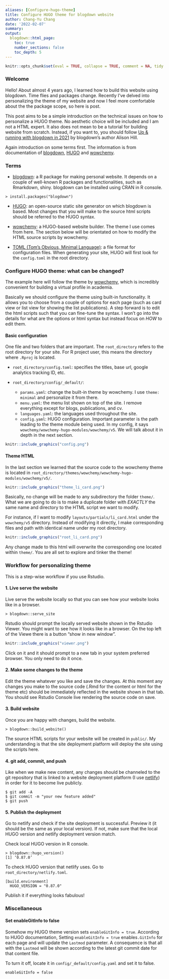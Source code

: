 ```yaml
---
aliases: [Configure-hugo-theme]
title: Configure HUGO theme for blogdown website
author: Chang-Yu Chang
date: '2022-02-07'
summary: 
output:
  blogdown::html_page:
    toc: true
    number_sections: false
    toc_depth: 5
---
```


```r
knitr::opts_chunk$set(eval = TRUE, collapse = TRUE, comment = NA, tidy = FALSE)
```

### Welcome

Hello! About almost 4 years ago, I learned how to build this website using blogdown. Time flies and packages change. Recently I've delved into personalizing the theme of my website and now I feel more comfortable about the the package scope, so here is post.

This post aims to be a simple introduction on the technical issues on how to personalize a HUGO theme. No aesthetic choice will be included and I am not a HTML expert. It also does not mean to be a tutorial for building website from scratch. Instead, if you want to, you should follow [Up & running with blogdown in 2021](https://www.apreshill.com/blog/2020-12-new-year-new-blogdown/) by  blogdown's author Alison Hill.

Again introduction on some terms first. The information is from documentation of [blogdown](https://bookdown.org/yihui/blogdown/), [HUGO ](https://gohugo.io/documentation/) and [wowchemy](https://wowchemy.com/).

### Terms

- [blogdown](https://bookdown.org/yihui/blogdown/): a R package for making personal website. It depends on a couple of well-known R packages and functionalities, such as Rmarkdown, shiny. blogdown can be installed using CRAN in R console.

```
> install.packages("blogdown")
```

- [HUGO](https://gohugo.io/): an open-source static site generator on which blogdown is based. Most changes that you will make to the source html scripts should be referred to the HUGO syntax.

- [wowchemy](https://wowchemy.com/): a HUGO-based website builder. The theme I use comes from here. The section below will be orientated on how to modify the HTML source scripts by wowchemy.

- [TOML (Tom's Obvious, Minimal Language)](https://toml.io/en/): a file format for configuration files. When generating your site, HUGO will first look for the `config.toml` in the root directory.

### Configure HUGO theme: what can be changed?

The example here will follow the theme by [wowchemy](https://wowchemy.com/), which is incredibly convenient for building a virtual profile in academia. 

Basically we should configure the theme using built-in functionality. It allows you to choose from a couple of options for each page (such as card view or list view for showing the list publications). A step forward is to edit the html scripts such that you can fine-tune the syntax. I won't go into the details for what are the options or html syntax but instead focus on *HOW* to edit them.

#### Basic configuration

One file and two folders that are important. The `root_directory` refers to the root directory for your site. For R project user, this means the directory where `.Rproj` is located.

- `root_directory/config.toml`: specifies the titles, base url, google analytics tracking ID, etc.

- `root_directory/config/_default/`: 
    - `params.yaml`: change the built-in theme by wowchemy. I use `theme: minimal` and personalize it from there.
    - `menu.yaml`: the menu list shown on top of the site. I remove everything except for blogs, publications, and cv.
    - `languages.yaml`: the languages used throughout the site.
    - `config.yaml`: HUGO configuration. Important parameter is the path leading to the theme module being used. In my config, it says `wowchemy/wowchemy-hugo-modules/wowchemy/v5`. We will talk about it in depth in the next section.
    
```r
knitr::include_graphics("config.png")
```



#### Theme HTML

In the last section we learned that the source code to the wowchemy theme is located in `root_directory/themes/wowchemy/wowchemy-hugo-modules/wowchemy/v5/`. 

```r
knitr::include_graphics("theme_li_card.png")
```

Basically, no change will be made to any subdirectory the folder `theme/`. What we are going to do is to make a duplicate folder with *EXACTLY* the same name and directory to the HTML script we want to modify.

For instance, if I want to modify `layouts/partials/li_card.html` under the `wowchemy/v5` directory. Instead of modifying it directly, I make corresponding files and path with identical name under my root directory.

```r
knitr::include_graphics("root_li_card.png")
```

Any change made to this html will overwrite the corresponding one located within `theme/`. You are all set to explore and tinker the theme!


### Workflow for personalizing theme

This is a step-wise workflow if you use Rstudio.

#### 1. Live serve the website

Live serve the website locally so that you can see how your website looks like in a browser.

```
> blogdown::serve_site
```

Rstudio should prompt the locally served website shown in the Rstudio Viewer. You might want to see how it looks like in a browser. On the top left of the Viewe there is a button "show in new window". 

```r
knitr::include_graphics("viewer.png")
```

Click on it and it should prompt to a new tab in your system preferred browser. You only need to do it once.

#### 2. Make some changes to the theme

Edit the theme whatever you like and save the changes. At this moment any changes you make to the source code (.Rmd for the content or html for the theme etc) should be immediately reflected in the website shown in that tab. You should see Rstudio Console live rendering the source code on save.

#### 3. Build website

Once you are happy with changes, build the website.

```
> blogdown::build_website()
```

The source HTML scripts for your website will be created in `public/`. My understanding is that the site deployment platform will deploy the site using the scripts here.


#### 4. git add, commit, and push

Like when we make new content, any changes should be channeled to the git repository that is linked to a website deployment platform (I use [netlify](https://www.netlify.com/)) in order for it to become live publicly. 

```
$ git add -A
$ git commit -m "your new feature added"
$ git push
```

#### 5. Publish the deployment

Go to netlify and check if the site deployment is successful. Preview it (it should be the same as your local version). If not, make sure that the local HUGO version and netlify deployment version match.

Check local HUGO version in R console.

```
> blogdown::hugo_version()
[1] ‘0.87.0’
```

To check HUGO version that netlify uses. Go to `root_directory/netlify.toml`.

```
[build.environment]
  HUGO_VERSION = "0.87.0"
```

Publish it if everything looks fabulous!


### Miscellaneous

#### Set enableGitInfo to false

Somehow my HUGO theme version sets `enableGitInfo = true`. According to HUGO documentation, Setting `enableGitInfo = true` enables`.GitInfo ` for each page and will update the `Lastmod` parameter. A consequence is that all with the `Lastmod` will be shown according to the latest git commit date for that content file.

To turn it off, locate it in `config/_default/config.yaml` and set it to false.

```
enableGitInfo = false
```










